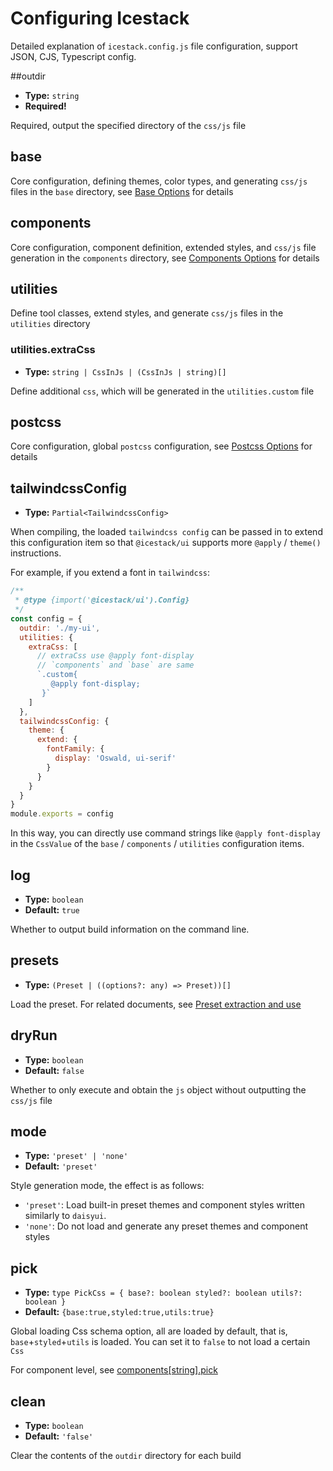 # Configuring Icestack

Detailed explanation of `icestack.config.js` file configuration, support JSON, CJS, Typescript config.

##outdir

- **Type:** `string`
- **Required!**

Required, output the specified directory of the `css/js` file

## base

Core configuration, defining themes, color types, and generating `css/js` files in the `base` directory, see [Base Options](./base) for details

## components

Core configuration, component definition, extended styles, and `css/js` file generation in the `components` directory, see [Components Options](./components) for details

## utilities

Define tool classes, extend styles, and generate `css/js` files in the `utilities` directory

### utilities.extraCss

- **Type:** `string | CssInJs | (CssInJs | string)[]`

Define additional `css`, which will be generated in the `utilities.custom` file

## postcss

Core configuration, global `postcss` configuration, see [Postcss Options](./postcss) for details

## tailwindcssConfig

- **Type:** `Partial<TailwindcssConfig>`

When compiling, the loaded `tailwindcss config` can be passed in to extend this configuration item so that `@icestack/ui` supports more `@apply` / `theme()` instructions.

For example, if you extend a font in `tailwindcss`:

```js filename="icestack.config.js"
/**
 * @type {import('@icestack/ui').Config}
 */
const config = {
  outdir: './my-ui',
  utilities: {
    extraCss: [
      // extraCss use @apply font-display
      // `components` and `base` are same
      `.custom{
         @apply font-display;
       }`
    ]
  },
  tailwindcssConfig: {
    theme: {
      extend: {
        fontFamily: {
          display: 'Oswald, ui-serif'
        }
      }
    }
  }
}
module.exports = config
```

In this way, you can directly use command strings like `@apply font-display` in the `CssValue` of the `base` / `components` / `utilities` configuration items.

## log

- **Type:** `boolean`
- **Default:** `true`

Whether to output build information on the command line.

## presets

- **Type:** `(Preset | ((options?: any) => Preset))[]`

Load the preset. For related documents, see [Preset extraction and use](/docs/core/preset)

## dryRun

- **Type:** `boolean`
- **Default:** `false`

Whether to only execute and obtain the `js` object without outputting the `css/js` file

## mode

- **Type:** `'preset' | 'none'`
- **Default:** `'preset'`

Style generation mode, the effect is as follows:

- `'preset'`: Load built-in preset themes and component styles written similarly to `daisyui`.
- `'none'`: Do not load and generate any preset themes and component styles

## pick

- **Type:** `type PickCss = {
   base?: boolean
   styled?: boolean
   utils?: boolean
}`
- **Default:** `{base:true,styled:true,utils:true}`

Global loading Css schema option, all are loaded by default, that is, `base`+`styled`+`utils` is loaded. You can set it to `false` to not load a certain `Css`

For component level, see [components[string].pick](/config/components#pick)

## clean

- **Type:** `boolean`
- **Default:** `'false'`

Clear the contents of the `outdir` directory for each build
